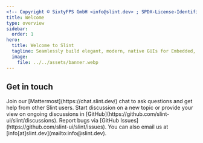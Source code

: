 ```yaml
---
<!-- Copyright © SixtyFPS GmbH <info@slint.dev> ; SPDX-License-Identifier: MIT -->
title: Welcome
type: overview
sidebar:
  order: 1
hero:
  title: Welcome to Slint
  tagline: Seamlessly build elegant, modern, native GUIs for Embedded, Desktop, and Mobile
  image:
    file: ../../assets/banner.webp
---
```



<ThreeCardGrid>
<LinkCard
  title="Tutorial"
  href="./tutorial/quickstart"
  description="Follow our step-by-step tutorial to create your first Slint app"
/>
<LinkCard
  title="Standard Widgets"
  href="./std-widgets/overview"
  description="Overview of standard widgets to build cross-platform apps"
/>
<LinkCard
  title="Language Integration"
  href="./language-integrations"
  description="Connect the UI with business logic in your preferred language."
/>
</ThreeCardGrid>

## Get in touch

<CardGrid>
  <Card title="Mattermost Chat">
    Join our [Mattermost](https://chat.slint.dev/) chat to ask questions and get help from other Slint users.
  </Card>
  <Card title="GitHub Discussions">
    Start discussion on a new topic or provide your view on ongoing discussions in [GitHub](https://github.com/slint-ui/slint/discussions).
  </Card>
  <Card title="Report Bugs">
   Report bugs via [GitHub Issues](https://github.com/slint-ui/slint/issues).
  </Card>
  <Card title="Email">
   You can also email us at [info[at]slint.dev](mailto:info@slint.dev).
  </Card>
</CardGrid>
